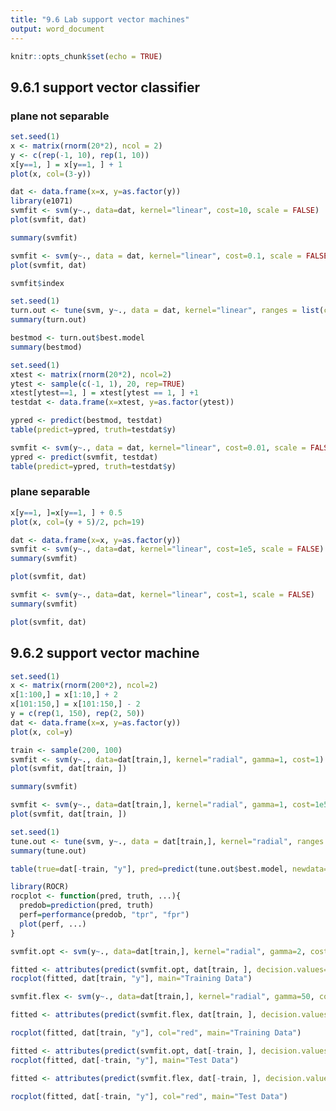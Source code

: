 ---
title: "9.6 Lab support vector machines"
output: word_document
---

```{r setup, include=FALSE}
knitr::opts_chunk$set(echo = TRUE)
```
## 9.6.1 support vector classifier
### plane not separable
```{r}
set.seed(1)
x <- matrix(rnorm(20*2), ncol = 2)
y <- c(rep(-1, 10), rep(1, 10))
x[y==1, ] = x[y==1, ] + 1
plot(x, col=(3-y))
```
```{r}
dat <- data.frame(x=x, y=as.factor(y))
library(e1071)
svmfit <- svm(y~., data=dat, kernel="linear", cost=10, scale = FALSE)
plot(svmfit, dat)
```
```{r}
summary(svmfit)
```
```{r}
svmfit <- svm(y~., data = dat, kernel="linear", cost=0.1, scale = FALSE)
plot(svmfit, dat)
```
```{r}
svmfit$index
```
```{r}
set.seed(1)
turn.out <- tune(svm, y~., data = dat, kernel="linear", ranges = list(cost=c(0.001, 0.01, 0.1, 1.5, 10, 100)))
summary(turn.out)
```
```{r}
bestmod <- turn.out$best.model
summary(bestmod)
```
```{r}
set.seed(1)
xtest <- matrix(rnorm(20*2), ncol=2)
ytest <- sample(c(-1, 1), 20, rep=TRUE)
xtest[ytest==1, ] = xtest[ytest == 1, ] +1
testdat <- data.frame(x=xtest, y=as.factor(ytest))
```
```{r}
ypred <- predict(bestmod, testdat)
table(predict=ypred, truth=testdat$y)
```
```{r}
svmfit <- svm(y~., data = dat, kernel="linear", cost=0.01, scale = FALSE)
ypred <- predict(svmfit, testdat)
table(predict=ypred, truth=testdat$y)
```
### plane separable
```{r}
x[y==1, ]=x[y==1, ] + 0.5
plot(x, col=(y + 5)/2, pch=19)
```
```{r}
dat <- data.frame(x=x, y=as.factor(y))
svmfit <- svm(y~., data=dat, kernel="linear", cost=1e5, scale = FALSE)
summary(svmfit)
```

```{r}
plot(svmfit, dat)
```
```{r}
svmfit <- svm(y~., data=dat, kernel="linear", cost=1, scale = FALSE)
summary(svmfit)
```
```{r}
plot(svmfit, dat)
```
## 9.6.2 support vector machine
```{r}
set.seed(1)
x <- matrix(rnorm(200*2), ncol=2)
x[1:100,] = x[1:10,] + 2
x[101:150,] = x[101:150,] - 2
y = c(rep(1, 150), rep(2, 50))
dat <- data.frame(x=x, y=as.factor(y))
plot(x, col=y)
```

```{r}
train <- sample(200, 100)
svmfit <- svm(y~., data=dat[train,], kernel="radial", gamma=1, cost=1)
plot(svmfit, dat[train, ])
```
```{r}
summary(svmfit)
```
```{r}
svmfit <- svm(y~., data=dat[train,], kernel="radial", gamma=1, cost=1e5)
plot(svmfit, dat[train, ])
```
```{r}
set.seed(1)
tune.out <- tune(svm, y~., data = dat[train,], kernel="radial", ranges = list(cost=c(0.1, 1, 10, 100, 1000), gamma=c(0.5, 1, 2, 3, 4)))
summary(tune.out)
```
```{r}
table(true=dat[-train, "y"], pred=predict(tune.out$best.model, newdata=dat[-train,]))
```

```{r}
library(ROCR)
rocplot <- function(pred, truth, ...){
  predob=prediction(pred, truth)
  perf=performance(predob, "tpr", "fpr")
  plot(perf, ...)
}
```
```{r}
svmfit.opt <- svm(y~., data=dat[train,], kernel="radial", gamma=2, cost=1, decision.values=TRUE)

fitted <- attributes(predict(svmfit.opt, dat[train, ], decision.values=TRUE))$decision.values
rocplot(fitted, dat[train, "y"], main="Training Data")
```
```{r}
svmfit.flex <- svm(y~., data=dat[train,], kernel="radial", gamma=50, cost=1, decision.values=TRUE)

fitted <- attributes(predict(svmfit.flex, dat[train, ], decision.values=TRUE))$decision.values

rocplot(fitted, dat[train, "y"], col="red", main="Training Data")
```
```{r}
fitted <- attributes(predict(svmfit.opt, dat[-train, ], decision.values=TRUE))$decision.values
rocplot(fitted, dat[-train, "y"], main="Test Data")
```
```{r}
fitted <- attributes(predict(svmfit.flex, dat[-train, ], decision.values=TRUE))$decision.values

rocplot(fitted, dat[-train, "y"], col="red", main="Test Data")
```

